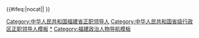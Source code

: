 {{Navbox
|name = 中华人民共和国福建省正职领导人
|title = [[中华人民共和国]][[福建省]][[党和国家机构|四大机构]][[省部级正职|正职]][[中华人民共和国省级行政区领导人|领导人]]
|above = [[中华人民共和国省会列表|省会]]：[[福州市]]
|image = [[File:China_Fujian.svg|80px]]
|state = {{{state<includeonly>|collapsed</includeonly>}}}

|group1 = [[中国共产党福建省委员会|省委]]书记
|list1 = [[张鼎丞]]{{to}}[[叶飞|叶　飞]]{{to}}[[江一真]]{{to}}[[韩先楚]]{{to}}[[廖志高]]{{to}}[[项南|项　南]]{{to}}[[陈光毅]]{{to}}[[贾庆林]]{{to}}[[陈明义 (1940年)|陈明义]]{{to}}[[宋德福 (1946年)|宋德福]]{{to}}[[卢展工]]{{to}}[[孙春兰]]{{to}}[[尤权|尤　权]]{{to}}[[于伟国]]{{to}}[[尹力 (官员)|尹　力]]

|group2 = [[福建省人民代表大会常务委员会|省人大常委会]]主任
|list2 = [[廖志高]]{{to}}[[项南|项　南]]{{to}}[[胡宏 (官员)|胡　宏]]{{to}}[[程序 (1919年)|程　序]]{{to}}[[陈光毅]]{{to}}[[贾庆林]]{{to}}[[袁启彤]]{{to}}[[宋德福 (1946年)|宋德福]]{{to}}[[卢展工]]{{to}}[[孙春兰]]{{to}}[[尤权|尤　权]]{{to}}[[于伟国]]{{to}}[[尹力 (官员)|尹　力]]

|group3 = [[福建省人民政府|省政府]][[福建行政长官列表|省长]]
|list3 = [[张鼎丞]]{{to}}[[叶飞|叶　飞]]{{to}}[[江一真]]{{to}}[[伍洪祥]]（代）{{to}}[[魏金水]]{{to}}[[韩先楚]]{{to}}[[廖志高]]{{to}}[[马兴元]]{{to}}[[胡平 (政治家)|胡　平]]{{to}}[[王兆国]]{{to}}[[贾庆林]]{{to}}[[陈明义 (1940年)|陈明义]]{{to}}[[贺国强]]{{to}}[[习近平]]{{to}}[[卢展工]]{{to}}[[黄小晶]]{{to}}[[苏树林]]{{to}}[[于伟国]]{{to}}[[唐登杰]]{{to}}[[王宁 (1961年)|王　宁]]{{to}}[[赵龙 (1967年)|赵　龙]]

|group4 = [[中国人民政治协商会议福建省委员会|省政协]]主席
|list4 = [[曾镜冰]]{{to}}[[江一真]]{{to}}[[叶飞|叶　飞]]{{to}}[[范式人]]{{to}}[[廖志高]]{{to}}[[伍洪祥]]{{to}}[[袁改|袁　改]]{{to}}[[陈光毅]]{{to}}[[游德馨]]{{to}}[[陈明义 (1940年)|陈明义]]{{to}}[[梁绮萍]]{{to}}[[张昌平]] {{to}}[[崔玉英]] 

|belowstyle = text-align: left; font-size: 90%;
|below= {{中华人民共和国省级行政区正职领导人模板索引}}
}}<includeonly>{{#ifeq:{{{1}}}|nocat||
[[Category:中华人民共和国福建省正职领导人]]
}}</includeonly><noinclude>

[[Category:中华人民共和国省级行政区正职领导人模板]]
[[Category:中华人民共和国福建省正职领导人|*]]
[[Category:福建政治人物导航模板]]
</noinclude>